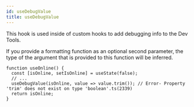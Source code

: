```yaml
---
id: useDebugValue
title: useDebugValue
---
```


This hook is used inside of custom hooks to add debugging info to the Dev Tools.

If you provide a formatting function as an optional second parameter, the type of the argument that is provided to this function will be inferred.

```tsx
function useOnline() {
  const [isOnline, setIsOnline] = useState(false);
  // ...
  useDebugValue(isOnline, value => value.trim()); // Error- Property 'trim' does not exist on type 'boolean'.ts(2339)
  return isOnline;
}
```
